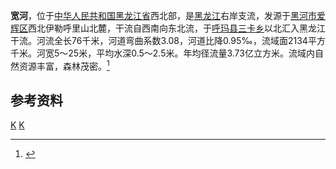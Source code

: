 {{Infobox river
| name               = 宽河
| name_native        = 
| image              = 
| image_size         = 
| image_caption      = 
| river_system       = [[黑龙江|黑龙江]]水系
| progression        = 
| source1_location   = [[黑龙江省|黑龙江省]][[黑河市|黑河市]][[爱辉区|爱辉区]]西北伊勒呼里山北麓
| mouth_location     = 黑龙江省[[呼玛县|呼玛县]][[三卡乡|三卡乡]]北黑龙江
| altitude_difference= 
| basin_size         = 2134 km<sup>2</sup>
| basin_countries    = {{PRC}}
| basin_cities       = 
| basin_landmarks    = 
| basin_population   = 
<!---------------------- PHYSIOGNOMY -->
| length             = 76 km
| discharge1_location= 
| discharge1_min     = 
| discharge1_avg     = 
| discharge1_max     = 
<!---------------------- FEATURES -->
| tributaries_left   = [[汗达河|汗达河]]
| tributaries_right  = 
| waterbodies        = 
| waterfalls         = 
| bridges            = 
| ports              = 
| custom_label       = 
| custom_data        = 
| extra              = 
}}
'''宽河'''，位于[[中华人民共和国|中华人民共和国]][[黑龙江省|黑龙江省]]西北部，是[[黑龙江|黑龙江]]右岸支流，发源于[[黑河市|黑河市]][[爱辉区|爱辉区]]西北伊勒呼里山北麓，干流自西南向东北流，于[[呼玛县|呼玛县]][[三卡乡|三卡乡]]以北汇入黑龙江干流。河流全长76千米，河道弯曲系数3.08，河道比降0.95‰，流域面2134平方千米。河宽5～25米，平均水深0.5～2.5米。年均径流量3.73亿立方米。流域内自然资源丰富，森林茂密。<ref name="中国河湖大典">{{cite book zh |author=《[[中国河湖大典|中国河湖大典]]》编纂委员会 |title=《中国河湖大典·黑龙江、辽河卷》 |format=M |edition=1 |location=北京 |publisher=中国水利水电出版社 |date=2014年4月 |pages=37页 |id= ISBN 978-7-5170-1950-3}}</ref>

== 参考资料 ==
{{reflist}}

[[Category:黑龙江河流|K]]
[[Category:黑龍江水系|K]]